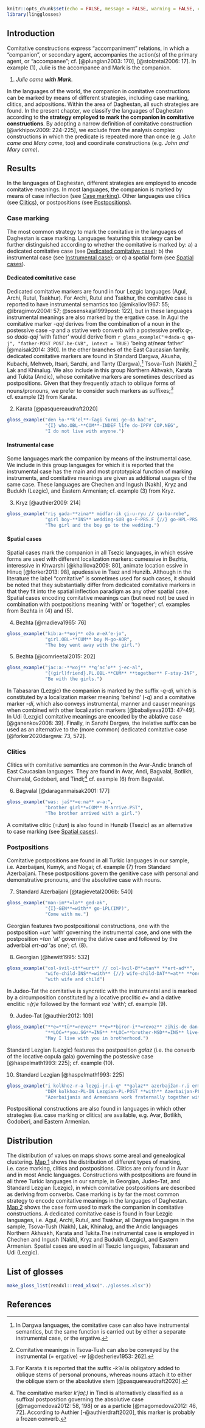 ```r
knitr::opts_chunk$set(echo = FALSE, message = FALSE, warning = FALSE, comment = '')
library(lingglosses)
```

## Introduction

Comitative constructions express “accompaniment” relations, in which a “companion”, or secondary agent, accompanies the action(s) of the primary agent, or “accompanee”; cf. [@plungian2003: 170], [@stolzetal2006: 17]. In example (@one), Julie is the accompanee and Mark is the companion.

(@one) _Julie came **with Mark**_.

In the languages of the world, the companion in comitative constructions can be marked by means of different strategies, including case marking, clitics, and adpositions. Within the area of Daghestan, all such strategies are found. In the present chapter, we classify the languages of Daghestan according to **the strategy employed to mark the companion in comitative constructions**. By adopting a narrow definition of comitative construction [@arkhipov2009: 224-225], we exclude from the analysis complex constructions in which the predicate is repeated more than once (e.g. *John came and Mary came*, too) and coordinate constructions (e.g. *John and Mary came*).


## Results

In the languages of Daghestan, different strategies are employed to encode comitative meanings. In most languages, the companion is marked by means of case inflection (see [Case marking]). Other languages use clitics (see [Clitics]), or postpositions (see [Postpositions]).


### Case marking

The most common strategy to mark the comitative in the languages of Daghestan is case marking. Languages featuring this strategy can be further distinguished according to whether the comitative is marked by: a) a dedicated comitative case (see [Dedicated comitative case]); b) the instrumental case (see [Instrumental case]); or c) a spatial form (see [Spatial cases]).


#### Dedicated comitative case

Dedicated comitative markers are found in four Lezgic languages (Agul, Archi, Rutul, Tsakhur). For Archi, Rutul and Tsakhur, the comitative case is reported to have instrumental semantics too [@mikailov1967: 55; @ibragimov2004: 57; @sosenskaja1999post: 122], but in these languages instrumental meanings are also marked by the ergative case. In Agul the comitative marker -*qaj* derives from the combination of a noun in the postessive case -*q* and a stative verb converb with a postessive prefix *q*-, so *dada-qaj* ‘with father’ would derive from `r gloss_example("＊dada-q qa-j", "father-POST POST.be-CVB", intext = TRUE)` ‘being at/near father’ [@maisak2014: 390].
In the other branches of the East Caucasian family, dedicated comitative markers are found in Standard Dargwa, Akusha, Kubachi, Mehweb, Itsari, Sanzhi, and Tanty (Dargwa),[^1] Tsova-Tush (Nakh),[^2] Lak and Khinalug. We also include in this group Northern Akhvakh, Karata and Tukita (Andic), whose comitative markers are sometimes described as postpositions. Given that they frequently attach to oblique forms of nouns/pronouns, we prefer to consider such markers as suffixes;[^3] cf. example (@two) from Karata.

(@two) Karata [@pasquereaudraft2020]
```r
gloss_example("den ɬo-**k’el**-ʕagi ʕurmi ge-da hač'e",
              "{I} who.OBL-**COM**-INDEF life do-IPFV COP.NEG",
              "I do not live with anyone.")
```


#### Instrumental case

Some languages mark the companion by means of the instrumental case. We include in this group languages for which it is reported that the instrumental case has the main and most prototypical function of marking instruments, and comitative meanings are given as additional usages of the same case. These languages are Chechen and Ingush (Nakh), Kryz and Budukh (Lezgic), and Eastern Armenian; cf. example (@three) from Kryz.

(@three) Kryz [@authier2009: 214]
```r
gloss_example("riş gada-**zina** midfar-ik çi-u-ryu // ça-ba-rebe",
              "girl boy-**INS** wedding-SUB go-F-PRS.F {//} go-HPL-PRS.HPL",
              "The girl and the boy go to the wedding.")
```


#### Spatial cases

Spatial cases mark the companion in all Tsezic languages, in which essive forms are used with different localization markers: cumessive in Bezhta, interessive in Khwarshi [@khalilova2009: 80], animate location essive in Hinuq [@forker2013: 98], apudessive in Tsez and Hunzib. Although in the literature the label “comitative” is sometimes used for such cases, it should be noted that they substantially differ from dedicated comitative markers in that they fit into the spatial inflection paradigm as any other spatial case. Spatial cases encoding comitative meanings can (but need not) be used in combination with postpositions meaning ‘with’ or ‘together’; cf. examples from Bezhta in (@four) and (@five).

(@four) Bezhta [@madieva1965: 76]
```r
gloss_example("kibːa-**ʁoj** ožo ø-eƛʼe-jo",
              "girl.OBL-**CUM** boy M-go-AOR",
              "The boy went away with the girl.")
```

(@five) Bezhta [@comrieetal2015: 202]
```r
gloss_example("jacːaː-**ʁoj** **q’ac’o** j-ec-al",
              "{(girl)friend}.PL.OBL-**CUM** **together** F-stay-INF",
              "Be with the girls.")
```

In Tabasaran (Lezgic) the companion is marked by the suffix -*q-di*, which is constituted by a localization marker meaning ‘behind’ (-*q*) and a comitative marker -*di*, which also conveys instrumental, manner and causer meanings when combined with other localization markers [@babaliyeva2013: 47-49]. In Udi (Lezgic) comitative meanings are encoded by the ablative case [@ganenkov2008: 39]. Finally, in Sanzhi Dargwa, the inelative suffix can be used as an alternative to the (more common) dedicated comitative case [@forker2020dargwa: 73, 572].


### Clitics

Clitics with comitative semantics are common in the Avar-Andic branch of East Caucasian languages. They are found in Avar, Andi, Bagvalal, Botlikh, Chamalal, Godoberi, and Tindi;[^4] cf. example (@six) from Bagvalal.

(@six) Bagvalal [@daraganmaisak2001: 177]
```r
gloss_example("wasː jaš**=eːna** w-aː",
              "brother girl**=COM** M-arrive.PST",
              "The brother arrived with a girl.")
```

A comitative clitic (=*žun*) is also found in Hunzib (Tsezic) as an alternative to case marking (see [Spatial cases]).


### Postpositions

Comitative postpositions are found in all Turkic languages in our sample, i.e. Azerbaijani, Kumyk, and Nogai; cf. example (@seven) from Standard Azerbaijani. These postpositions govern the genitive case with personal and demonstrative pronouns, and the absolutive case with nouns.

(@seven) Standard Azerbaijani [@tagievetal2006b: 540]
```r
gloss_example("mən-im**=lə** ged-ək",
              "{I}-GEN**=with** go-1PL(IMP)",
              "Come with me.")
```

Georgian features two postpositional constructions, one with the postposition =*urt* ‘with’ governing the instrumental case, and one with the postposition =*tan* ‘at’ governing the dative case and followed by the adverbial *ert-ad* ‘as one’; cf. (@eight).

(@eight) Georgian [@hewitt1995: 532]
```r
gloss_example("col-švil-it**=urt** // col-švil-Ø**=tan** **ert-ad**",
              "wife-child-INS**=with** {//} wife-child-DAT**=at** **one-ADV**",
              "with wife and child")
```

In Judeo-Tat the comitative is syncretic with the instrumental and is marked by a circumposition constituted by a locative proclitic *e*= and a dative enclitic =*(r)e* followed by the formant *voz* ‘with’; cf. example (@nine).

(@nine) Judeo-Tat [@authier2012: 109]
```r
gloss_example("**e=**tü**=revoz** **e=**biror-i**=revoz** zihis-de dan-üm",
              "**LOC=**you.SG**=INS** **LOC=**brother-MSD**=INS** live-INF (SUBJ)can-1SG",
              "May I live with you in brotherhood.")
```

Standard Lezgian (Lezgic) features the postposition *galaz* (i.e. the converb of the locative copula gala) governing the postessive case [@haspelmath1993: 225]; cf. example (@ten).

(@ten) Standard Lezgian [@haspelmath1993: 225]
```r
gloss_example("i kolkhoz-r-a lezgi-jr.i-qʰ **galaz** azerbajžan-r.i ermeni-jr.i stxawil.e-ldi zehmet č’ugwa-zwa",
              "DEM kolkhoz-PL-IN Lezgian-PL-POST **with** Azerbaijan-PL(ERG) Armenian-PL(ERG) fraternity-SUP.LAT work pull-IMPF",
              "Azerbaijanis and Armenians work fraternally together with the Lezgians in these collective farms.")
```

Postpositional constructions are also found in languages in which other strategies (i.e. case marking or clitics) are available, e.g. Avar, Botlikh, Godoberi, and Eastern Armenian.


## Distribution

The distribution of values on maps shows some areal and genealogical clustering. [Map 1](26_comitative_map.html#m1) shows the distribution of different types of marking, i.e. case marking, clitics and postpositions. Clitics are only found in Avar and in most Andic languages. Constructions with postpositions are found in all three Turkic languages in our sample, in Georgian, Judeo-Tat, and Standard Lezgian (Lezgic), in which comitative postpositions are described as deriving from converbs. Case marking is by far the most common strategy to encode comitative meanings in the languages of Daghestan. [Map 2](26_comitative_map.html#m2) shows the case form used to mark the companion in comitative constructions. A dedicated comitative case is found in four Lezgic languages, i.e. Agul, Archi, Rutul, and Tsakhur, all Dargwa languages in the sample, Tsova-Tush (Nakh), Lak, Khinalug, and the Andic languages Northern Akhvakh, Karata and Tukita.The instrumental case is employed in Chechen and Ingush (Nakh), Kryz and Budukh (Lezgic), and Eastern Armenian. Spatial cases are used in all Tsezic languages, Tabasaran and Udi (Lezgic).


[^1]: In Dargwa languages, the comitative case can also have instrumental semantics, but the same function is carried out by either a separate instrumental case, or the ergative.
[^2]: Comitative meanings in Tsova-Tush can also be conveyed by the instrumental (= ergative) -*w* [@desheriev1953: 262].
[^3]: For Karata it is reported that the suffix -*k’el* is obligatory added to oblique stems of personal pronouns, whereas nouns attach it to either the oblique stem or the absolutive stem [@pasquereaudraft2020].
[^4]: The comitative marker *k'ja(ː)* in Tindi is alternatively classified as a suffixal postposition governing the absolutive case [@magomedova2012: 58, 198] or as a particle [@magomedova2012: 46, 72]. According to Authier [-@authierdraft2020], this marker is probably a frozen converb.

## List of glosses {-}

```r
make_gloss_list(readxl::read_xlsx("../glosses.xlsx"))
```

## References {-}
